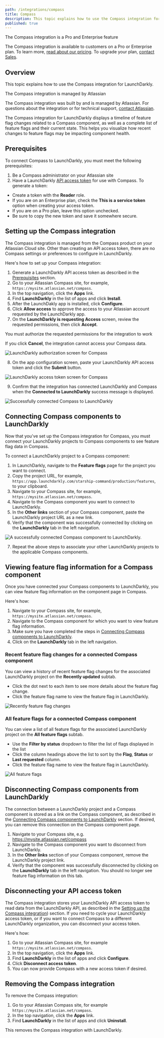 ```yaml
---
path: /integrations/compass
title: Compass
description: This topic explains how to use the Compass integration for LaunchDarkly.
published: true
---
```


<Callout intent="primary">
  <CalloutTitle>The Compass integration is a Pro and Enterprise feature</CalloutTitle>
  <CalloutDescription>

  The Compass integration is available to customers on a Pro or Enterprise plan. To learn more, [read about our pricing](https://launchdarkly.com/pricing/). To upgrade your plan, [contact Sales](https://launchdarkly.com/contact-sales/).

  </CalloutDescription>
</Callout>

## Overview

This topic explains how to use the Compass integration for LaunchDarkly.

<Callout intent="info">
  <CalloutTitle>The Compass integration is managed by Atlassian</CalloutTitle>
  <CalloutDescription>

  The Compass integration was built by and is managed by Atlassian. For questions about the integration or for technical support, [contact Atlassian](https://community.atlassian.com/t5/Compass-Alpha/gh-p/compass-alpha).

  </CalloutDescription>
</Callout>

The Compass integration for LaunchDarkly displays a timeline of feature flag changes related to a Compass component, as well as a complete list of feature flags and their current state. This helps you visualize how recent changes to feature flags may be impacting component health.

## Prerequisites

To connect Compass to LaunchDarkly, you must meet the following prerequisites:

1. Be a Compass administrator on your Atlassian site
2. Have a LaunchDarkly [API access token](/home/account-security/api-access-tokens) for use with Compass. To generate a token:
* Create a token with the **Reader** role.
* If you are on an Enterprise plan, check the **This is a service token** option when creating your access token.
* If you are on a Pro plan, leave this option unchecked.
* Be sure to copy the new token and save it somewhere secure.

## Setting up the Compass integration

The Compass integration is managed from the Compass product on your Atlassian Cloud site. Other than creating an API access token, there are no Compass settings or preferences to configure in LaunchDarkly.

Here's how to set up your Compass integration:

1. Generate a LaunchDarkly API access token as described in the [Prerequisites](#prerequisites) section.
2. Go to your Atlassian Compass site, for example, `https://mysite.atlassian.net/compass`.
3. In the top navigation, click the **Apps** link.
4. Find **LaunchDarkly** in the list of apps and click **Install**.
5. After the LaunchDakly app is installed, click **Configure**.
6. Click **Allow access** to approve the access to your Atlassian account requested by the LaunchDarkly app.
7. On the **LaunchDarkly is requesting Access** screen, review the requested permissions, then click **Accept**.

<Callout intent="info">
  <CalloutTitle>You must authorize the requested permissions for the integration to work</CalloutTitle>
  <CalloutDescription>

  If you click **Cancel**, the integration cannot access your Compass data.

  </CalloutDescription>
</Callout>

![LaunchDarkly authorization screen for Compass](compass-ld-integration-auth-dialog.png)

8. On the app configuration screen, paste your LaunchDarkly API access token and click the **Submit** button.

![LaunchDarkly access token screen for Compass](compass-ld-integration-access-token.png)

9. Confirm that the integration has connected LaunchDarkly and Compass when the **Connected to LaunchDarkly** success message is displayed.

![Successfully connected Compass to LaunchDarkly](compass-ld-integration-connected.png)

## Connecting Compass components to LaunchDarkly

Now that you've set up the Compass integration for Compass, you must connect your LaunchDarkly projects to Compass components to see feature flag data in Compass.

To connect a LaunchDarkly project to a Compass component:

1. In LaunchDarkly, navigate to the **Feature flags** page for the project you want to connect.
2. Copy the project URL, for example, `https://app.launchdarkly.com/starship-command/production/features`, to your clipboard.
3. Navigate to your Compass site, for example, `https://mysite.atlassian.net/compass`.
4. Navigate to the Compass component you want to connect to LaunchDarkly.
5. In the **Other links** section of your Compass component, paste the LaunchDarkly project URL as a new link.
6. Verify that the component was successfully connected by clicking on the **LaunchDarkly** tab in the left navigation.

![A successfully connected Compass component to LaunchDarkly.](compass-ld-integration-component-connected.png)

7. Repeat the above steps to associate your other LaunchDarkly projects to the applicable Compass components.

## Viewing feature flag information for a Compass component

Once you have connected your Compass components to LaunchDarkly, you can view feature flag information on the component page in Compass.

Here's how:

1. Navigate to your Compass site, for example, `https://mysite.atlassian.net/compass`.
2. Navigate to the Compass component for which you want to view feature flag information.
3. Make sure you have completed the steps in [Connecting Compass components to LaunchDarkly](#connecting-compass-components-to-launchdarkly).
4. Click on the **LaunchDarkly** tab in the left navigation.

### Recent feature flag changes for a connected Compass component

You can view a history of recent feature flag changes for the associated LaunchDarkly project on the **Recently updated** subtab.
* Click the dot next to each item to see more details about the feature flag change.
* Click the feature flag name to view the feature flag in LaunchDarkly.

![Recently feature flag changes](compass-ld-integration-recently-updated.png)

### All feature flags for a connected Compass component

You can view a list of all feature flags for the associated LaunchDarkly project on the **All feature flags** subtab.
* Use the **Filter by status** dropdown to filter the list of flags displayed in the list
* Click the column headings above the list to sort by the **Flag**, **Status** or **Last requested** column.
* Click the feature flag name to view the feature flag in LaunchDarkly.

![All feature flags](compass-ld-integration-all-feature-flags.png)

## Disconnecting Compass components from LaunchDarkly

The connection between a LaunchDarkly project and a Compass component is stored as a link on the Compass component, as described in the [Connecting Compass components to LaunchDarkly](#connecting-compass-components-to-launchdarkly) section. If desired, you can remove this connection on the Compass component page.

1. Navigate to your Compass site, e.g. https://mysite.atlassian.net/compass
2. Navigate to the Compass component you want to disconnect from LaunchDarkly.
3. In the **Other links** section of your Compass component, remove the LaunchDarkly project link.
4. Verify that the component was successfully disconnected by clicking on the **LaunchDarkly** tab in the left navigation. You should no longer see feature flag information on this tab.

## Disconnecting your API access token

The Compass integration stores your LaunchDarkly API access token to read data from the LaunchDarkly API, as described in the [Setting up the Compass integration](#setting-up-the-compass-integration)) section. If you need to cycle your LaunchDarkly access token, or if you want to connect Compass to a different LaunchDarkly organization, you can disconnect your access token.

Here's how:

1. Go to your Atlassian Compass site, for example `https://mysite.atlassian.net/compass`.
2. In the top navigation, click the **Apps** link.
3. Find **LaunchDarkly** in the list of apps and click **Configure**.
4. Click **Disconnect access token**.
5. You can now provide Compass with a new access token if desired.

## Removing the Compass integration

To remove the Compass integration:

1. Go to your Atlassian Compass site, for example `https://mysite.atlassian.net/compass`.
2. In the top navigation, click the **Apps** link.
3. Find **LaunchDarkly** in the list of apps and click **Uninstall**.

This removes the Compass integration with LaunchDarkly.